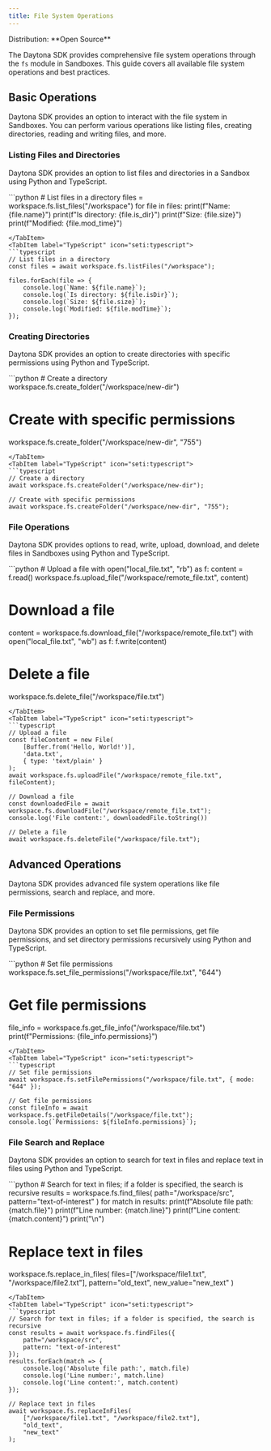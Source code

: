 ```yaml
---
title: File System Operations
---
```



<Label>
  Distribution: **Open Source**
</Label>

The Daytona SDK provides comprehensive file system operations through the `fs` module in Sandboxes. This guide covers all available file system operations and best practices.

## Basic Operations

Daytona SDK provides an option to interact with the file system in Sandboxes. You can perform various operations like listing files, creating directories, reading and writing files, and more.

### Listing Files and Directories

Daytona SDK provides an option to list files and directories in a Sandbox using Python and TypeScript.

<Tabs>
<TabItem label="Python" icon="seti:python">
```python
# List files in a directory
files = workspace.fs.list_files("/workspace")
for file in files:
    print(f"Name: {file.name}")
    print(f"Is directory: {file.is_dir}")
    print(f"Size: {file.size}")
    print(f"Modified: {file.mod_time}")

```
</TabItem>
<TabItem label="TypeScript" icon="seti:typescript">
```typescript
// List files in a directory
const files = await workspace.fs.listFiles("/workspace");

files.forEach(file => {
    console.log(`Name: ${file.name}`);
    console.log(`Is directory: ${file.isDir}`);
    console.log(`Size: ${file.size}`);
    console.log(`Modified: ${file.modTime}`);
});
```

</TabItem>
</Tabs>

### Creating Directories

Daytona SDK provides an option to create directories with specific permissions using Python and TypeScript.

<Tabs>
<TabItem label="Python" icon="seti:python">
```python
# Create a directory
workspace.fs.create_folder("/workspace/new-dir")

# Create with specific permissions

workspace.fs.create_folder("/workspace/new-dir", "755")

```
</TabItem>
<TabItem label="TypeScript" icon="seti:typescript">
```typescript
// Create a directory
await workspace.fs.createFolder("/workspace/new-dir");

// Create with specific permissions
await workspace.fs.createFolder("/workspace/new-dir", "755");
```

</TabItem>
</Tabs>

### File Operations

Daytona SDK provides options to read, write, upload, download, and delete files in Sandboxes using Python and TypeScript.

<Tabs>
<TabItem label="Python" icon="seti:python">
```python
# Upload a file
with open("local_file.txt", "rb") as f:
    content = f.read()
workspace.fs.upload_file("/workspace/remote_file.txt", content)

# Download a file

content = workspace.fs.download_file("/workspace/remote_file.txt")
with open("local_file.txt", "wb") as f:
    f.write(content)

# Delete a file

workspace.fs.delete_file("/workspace/file.txt")

```
</TabItem>
<TabItem label="TypeScript" icon="seti:typescript">
```typescript
// Upload a file
const fileContent = new File(
    [Buffer.from('Hello, World!')],
    'data.txt',
    { type: 'text/plain' }
);
await workspace.fs.uploadFile("/workspace/remote_file.txt", fileContent);

// Download a file
const downloadedFile = await workspace.fs.downloadFile("/workspace/remote_file.txt");
console.log('File content:', downloadedFile.toString())

// Delete a file
await workspace.fs.deleteFile("/workspace/file.txt");
```

</TabItem>
</Tabs>

## Advanced Operations

Daytona SDK provides advanced file system operations like file permissions, search and replace, and more.

### File Permissions

Daytona SDK provides an option to set file permissions, get file permissions, and set directory permissions recursively using Python and TypeScript.

<Tabs>
<TabItem label="Python" icon="seti:python">
```python
# Set file permissions
workspace.fs.set_file_permissions("/workspace/file.txt", "644")

# Get file permissions

file_info = workspace.fs.get_file_info("/workspace/file.txt")
print(f"Permissions: {file_info.permissions}")

```
</TabItem>
<TabItem label="TypeScript" icon="seti:typescript">
```typescript
// Set file permissions
await workspace.fs.setFilePermissions("/workspace/file.txt", { mode: "644" });

// Get file permissions
const fileInfo = await workspace.fs.getFileDetails("/workspace/file.txt");
console.log(`Permissions: ${fileInfo.permissions}`);
```

</TabItem>
</Tabs>

### File Search and Replace

Daytona SDK provides an option to search for text in files and replace text in files using Python and TypeScript.

<Tabs>
<TabItem label="Python" icon="seti:python">
```python
# Search for text in files; if a folder is specified, the search is recursive
results = workspace.fs.find_files(
    path="/workspace/src",
    pattern="text-of-interest"
)
for match in results:
    print(f"Absolute file path: {match.file}")
    print(f"Line number: {match.line}")
    print(f"Line content: {match.content}")
    print("\n")

# Replace text in files

workspace.fs.replace_in_files(
    files=["/workspace/file1.txt", "/workspace/file2.txt"],
    pattern="old_text",
    new_value="new_text"
)

```
</TabItem>
<TabItem label="TypeScript" icon="seti:typescript">
```typescript
// Search for text in files; if a folder is specified, the search is recursive
const results = await workspace.fs.findFiles({
    path="/workspace/src",
    pattern: "text-of-interest"
});
results.forEach(match => {
    console.log('Absolute file path:', match.file)
    console.log('Line number:', match.line)
    console.log('Line content:', match.content)
});

// Replace text in files
await workspace.fs.replaceInFiles(
    ["/workspace/file1.txt", "/workspace/file2.txt"],
    "old_text",
    "new_text"
);
```

</TabItem>
</Tabs>
